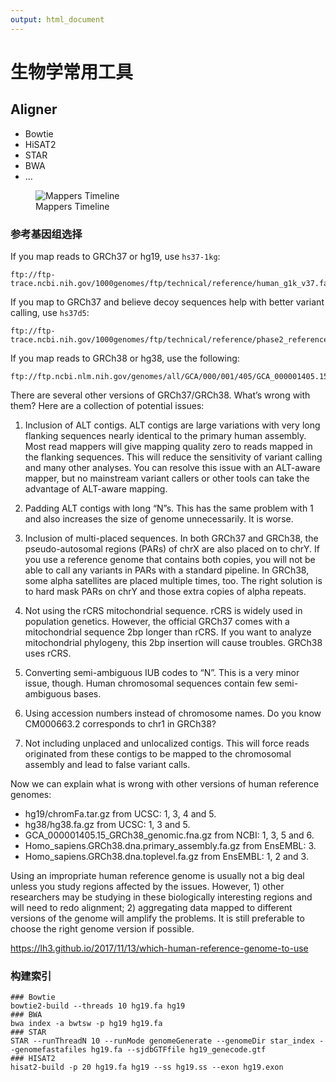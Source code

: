```yaml
---
output: html_document
---
```

# 生物学常用工具 {#biotools}
## Aligner
- Bowtie
- HiSAT2
- STAR
- BWA
- ...

![Mappers Timeline](https://www.ecseq.com/support/ngs/img/ngs_read_mappers_timeline.jpeg)

### 参考基因组选择
If you map reads to GRCh37 or hg19, use `hs37-1kg`:
```
ftp://ftp-trace.ncbi.nih.gov/1000genomes/ftp/technical/reference/human_g1k_v37.fasta.gz
```
If you map to GRCh37 and believe decoy sequences help with better variant calling, use `hs37d5`:
```
ftp://ftp-trace.ncbi.nih.gov/1000genomes/ftp/technical/reference/phase2_reference_assembly_sequence/hs37d5.fa.gz
```
If you map reads to GRCh38 or hg38, use the following:
```
ftp://ftp.ncbi.nlm.nih.gov/genomes/all/GCA/000/001/405/GCA_000001405.15_GRCh38/seqs_for_alignment_pipelines.ucsc_ids/GCA_000001405.15_GRCh38_no_alt_analysis_set.fna.gz
```
There are several other versions of GRCh37/GRCh38. What’s wrong with them? Here are a collection of potential issues:

1. Inclusion of ALT contigs. ALT contigs are large variations with very long flanking sequences nearly identical to the primary human assembly. Most read mappers will give mapping quality zero to reads mapped in the flanking sequences. This will reduce the sensitivity of variant calling and many other analyses. You can resolve this issue with an ALT-aware mapper, but no mainstream variant callers or other tools can take the advantage of ALT-aware mapping.

2. Padding ALT contigs with long “N”s. This has the same problem with 1 and also increases the size of genome unnecessarily. It is worse.

3. Inclusion of multi-placed sequences. In both GRCh37 and GRCh38, the pseudo-autosomal regions (PARs) of chrX are also placed on to chrY. If you use a reference genome that contains both copies, you will not be able to call any variants in PARs with a standard pipeline. In GRCh38, some alpha satellites are placed multiple times, too. The right solution is to hard mask PARs on chrY and those extra copies of alpha repeats.

4. Not using the rCRS mitochondrial sequence. rCRS is widely used in population genetics. However, the official GRCh37 comes with a mitochondrial sequence 2bp longer than rCRS. If you want to analyze mitochondrial phylogeny, this 2bp insertion will cause troubles. GRCh38 uses rCRS.

5. Converting semi-ambiguous IUB codes to “N”. This is a very minor issue, though. Human chromosomal sequences contain few semi-ambiguous bases.

6. Using accession numbers instead of chromosome names. Do you know CM000663.2 corresponds to chr1 in GRCh38?

7. Not including unplaced and unlocalized contigs. This will force reads originated from these contigs to be mapped to the chromosomal assembly and lead to false variant calls.

Now we can explain what is wrong with other versions of human reference genomes:

- hg19/chromFa.tar.gz from UCSC: 1, 3, 4 and 5.
- hg38/hg38.fa.gz from UCSC: 1, 3 and 5.
- GCA_000001405.15_GRCh38_genomic.fna.gz from NCBI: 1, 3, 5 and 6.
- Homo_sapiens.GRCh38.dna.primary_assembly.fa.gz from EnsEMBL: 3.
- Homo_sapiens.GRCh38.dna.toplevel.fa.gz from EnsEMBL: 1, 2 and 3.

Using an impropriate human reference genome is usually not a big deal unless you study regions affected by the issues. However, 1) other researchers may be studying in these biologically interesting regions and will need to redo alignment; 2) aggregating data mapped to different versions of the genome will amplify the problems. It is still preferable to choose the right genome version if possible.

[https://lh3.github.io/2017/11/13/which-human-reference-genome-to-use](https://lh3.github.io/2017/11/13/which-human-reference-genome-to-use)

### 构建索引
```
### Bowtie
bowtie2-build --threads 10 hg19.fa hg19
### BWA
bwa index -a bwtsw -p hg19 hg19.fa
### STAR
STAR --runThreadN 10 --runMode genomeGenerate --genomeDir star_index --genomefastafiles hg19.fa --sjdbGTFfile hg19_genecode.gtf
### HISAT2
hisat2-build -p 20 hg19.fa hg19 --ss hg19.ss --exon hg19.exon 
```
